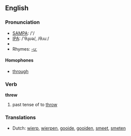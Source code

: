 ==English==

===Pronunciation===
* [[w:SAMPA|SAMPA]]: /'/
* [[w:IPA|IPA]]: /'θɻʊə/, /θɹuː/
*{{audio|en-us-threw.ogg|Audio (US)}}
* Rhymes: [[Rhymes:English:-uː|-uː]]

====Homophones====
*[[through]]

===Verb===
'''threw'''

# past tense of to [[throw]]

===Translations===
*Dutch: [[wierp]], [[wierpen]], [[gooide]], [[gooiden]], [[smeet]], [[smeten]]